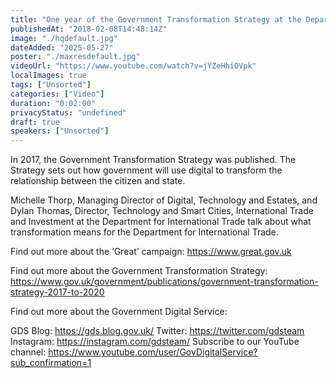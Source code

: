 ```yaml
---
title: "One year of the Government Transformation Strategy at the Department for International Trade (DIT)"
publishedAt: "2018-02-08T14:48:14Z"
image: "./hqdefault.jpg"
dateAdded: "2025-05-27"
poster: "./maxresdefault.jpg"
videoUrl: "https://www.youtube.com/watch?v=jYZeHhiOVpk"
localImages: true
tags: ["Unsorted"]
categories: ["Video"]
duration: "0:02:00"
privacyStatus: "undefined"
draft: true
speakers: ["Unsorted"]
---
```

In 2017, the Government Transformation Strategy was published.  The Strategy sets out how government will use digital to transform the relationship between the citizen and state.

Michelle Thorp, Managing Director of Digital, Technology and Estates, and Dylan Thomas, Director, Technology and Smart Cities, International Trade and Investment at the Department for International Trade talk about what transformation means for the Department for International Trade. 

Find out more about the ‘Great’ campaign:
https://www.great.gov.uk

Find out more about the Government Transformation Strategy:
https://www.gov.uk/government/publications/government-transformation-strategy-2017-to-2020 

Find out more about the Government Digital Service:

GDS Blog: https://gds.blog.gov.uk/
Twitter: https://twitter.com/gdsteam 
Instagram: https://instagram.com/gdsteam/ 
Subscribe to our YouTube channel: 
https://www.youtube.com/user/GovDigitalService?sub_confirmation=1
